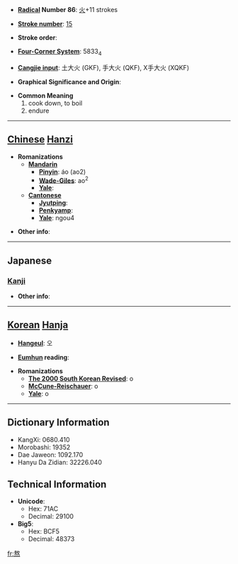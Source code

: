 * '''[[Wiktionary:Chinese radical index| Radical]] Number 86''': [[Wiktionary:Chinese radical index 火|火]]+11 strokes

* '''[[Wiktionary:Chinese total strokes index|Stroke number]]''': [[Wiktionary:Chinese total strokes index 15|15]]

* '''Stroke order''': 

* '''[[Wiktionary:Chinese four corner index|Four-Corner System]]''': 5833<sub>4</sub>

* '''[[Wiktionary:Chinese Cangjie index|Cangjie input]]''': 土大火 (GKF), 手大火 (QKF), X手大火 (XQKF)

* '''Graphical Significance and Origin''': 

* '''Common Meaning'''
*#cook down, to boil
*# endure


----

== [[Chinese]] [[Hanzi]] ==

* '''Romanizations'''
** '''[[Mandarin]]'''
*** '''[[Pinyin]]''': áo (ao2)
*** '''[[Wade-Giles]]''': ao<sup>2</sup>
*** '''[[Yale]]''': 
** '''[[Cantonese]]'''
*** '''[[Jyutping]]''':
*** '''[[Penkyamp]]''': 
*** '''[[Yale]]''': ngou4

* '''Other info''': 

----

==Japanese==
===[[Kanji]]===
{{kanji|on readings=[[ごう]] (gō)|kun readings=[[いる]] (iru)}}

* '''Other info''':  

----

== [[Korean]] [[Hanja]] ==

* '''[[Hangeul]]''': 오

* '''[[Eumhun]] reading''': 

* '''Romanizations'''
** '''[[The 2000 South Korean Revised Romanization|The 2000 South Korean Revised]]''': o
** '''[[McCune-Reischauer]]''': o
** '''[[Yale]]''': o

----

== Dictionary Information ==

* KangXi: 0680.410
* Morobashi: 19352
* Dae Jaweon: 1092.170
* Hanyu Da Zidian: 32226.040

== Technical Information ==

* '''Unicode''':
** Hex: 71AC
** Decimal: 29100
* '''Big5''':
** Hex: BCF5
** Decimal: 48373

[[fr:熬]]